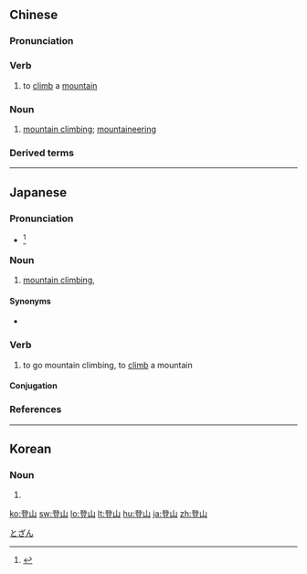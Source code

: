 ==Chinese==
{{zh-forms}}

===Pronunciation===
{{zh-pron
|m=dēngshān
|c=dang1 saan1
|h=pfs=tên-sân
|mn=teng-soaⁿ
|cat=v,n
}}

===Verb===
{{zh-verb}}

# to [[climb]] a [[mountain]]

===Noun===
{{zh-noun}}

# [[mountain climbing]]; [[mountaineering]]

===Derived terms===
{{zh-der|登山車|登山服|登山鞋|登山運動}}

{{zh-cat|Sports}}

----

==Japanese==
{{ja-kanjitab|と|さん|k2=ざん|yomi=o|r=y}}

===Pronunciation===
* {{ja-accent-common|a|と|ざん}}<ref>{{R:NHK Hatsuon}}</ref>

===Noun===
{{ja-noun|とざん}}

# [[mountain climbing]], {{l|en|mountaineering|id=sport}}

====Synonyms====
* {{ja-r|山登り|やまのぼり}}

===Verb===
{{ja-verb-suru|とざん}}

# to go mountain climbing, to [[climb]] a mountain

====Conjugation====
{{ja-suru|とざん}}

===References===
<references/>

[[Category:ja:Sports|とざん]]

----

==Korean==
{{ko-hanjatab}}

===Noun===
{{ko-noun|hj|hangeul=등산}}

# {{hanja form of|등산|[[mountain climbing]], [[mountaineering]]}}

[[ko:登山]]
[[sw:登山]]
[[lo:登山]]
[[lt:登山]]
[[hu:登山]]
[[ja:登山]]
[[zh:登山]]